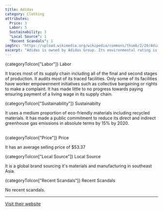 ```yaml
---
title: Adidas
category: Clothing
attributes:
  Price: 3
  Labor: 5
  Sustainability: 3
  "Local Source": 1
  "Recent Scandals": 1
imgSrc: "https://upload.wikimedia.org/wikipedia/commons/thumb/2/20/Adidas_Logo.svg/1200px-Adidas_Logo.svg.png"
excerpt: "Adidas is owned by Adidas Group. Its environmental rating is 'good'. It uses a medium proportion of eco-friendly materials including recycled materials."
---
```



<SpacedElements as="h3">
  {categoryToIcon["Labor"]}
  Labor
</SpacedElements>

It traces most of its supply chain including all of the final and second stages of production. It audits most of its traced facilities. Only some of its facilities have worker empowerment initiatives such as collective bargaining or rights to make a complaint. It has made little to no progress towards paying ensuring payment of a living wage in its supply chain.

<SpacedElements as="h3">
  {categoryToIcon["Sustainability"]}
  Sustainabilty
</SpacedElements>

It uses a medium proportion of eco-friendly materials including recycled materials. It has made a public commitment to reduce its direct and indirect greenhouse gas emissions in absolute terms by 15% by 2020.

<br />
<SpacedElements as="h3">
  {categoryToIcon["Price"]}
  Price
</SpacedElements>

It has an average selling price of \$53.37

<SpacedElements as="h3">
  {categoryToIcon["Local Source"]}
  Local Source
</SpacedElements>

It is a global brand sourcing it's materials and manufacturing in southeast Asia.

<SpacedElements as="h3">
  {categoryToIcon["Recent Scandals"]}
  Recent Scandals
</SpacedElements>

No recent scandals.

<hr />

[Visit their website](https://www.adidas.com/us)
